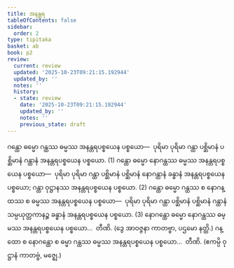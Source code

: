 ```yaml
---
title: အနန္တရ
tableOfContents: false
sidebar:
  order: 2
type: tipitaka
basket: ab
book: p2
review:
  current: review
  updated: '2025-10-23T09:21:15.192944'
  updated_by: ''
  notes: ''
  history:
  - state: review
    date: '2025-10-23T09:21:15.192944'
    updated_by: ''
    notes: ''
    previous_state: draft
---
```



<ReviewStatus review={frontmatter.review} showDetails={true} />

<HypothesisAnnotation frontmatter={frontmatter} />

<DynamicBreadcrumb />

<Division number="25" book="p2" e="ch" v="38" p="163">

<Paragraph number="1668" book="p2">
ဂန္ထော ဓမ္မော ဂန္ထဿ ဓမ္မဿ အနန္တရပစ္စယေန ပစ္စယော—  ပုရိမာ ပုရိမာ ဂန္ထာ ပစ္ဆိမာနံ ပစ္ဆိမာနံ ဂန္ထာနံ အနန္တရပစ္စယေန ပစ္စယော. (1)
</Paragraph>

<Paragraph number="1669" book="p2">
ဂန္ထော ဓမ္မော နောဂန္ထဿ ဓမ္မဿ အနန္တရပစ္စယေန ပစ္စယော—  ပုရိမာ ပုရိမာ ဂန္ထာ ပစ္ဆိမာနံ ပစ္ဆိမာနံ နောဂန္ထာနံ ခန္ဓာနံ အနန္တရပစ္စယေန ပစ္စယော; ဂန္ထာ ဝုဋ္ဌာနဿ အနန္တရပစ္စယေန ပစ္စယော. (2)
</Paragraph>

<Paragraph number="1670" book="p2">
ဂန္ထော ဓမ္မော ဂန္ထဿ စ နောဂန္ထဿ စ ဓမ္မဿ အနန္တရပစ္စယေန ပစ္စယော—  ပုရိမာ ပုရိမာ ဂန္ထာ ပစ္ဆိမာနံ ပစ္ဆိမာနံ ဂန္ထာနံ သမ္ပယုတ္တကာနဉ္စ ခန္ဓာနံ အနန္တရပစ္စယေန ပစ္စယော. (3)
</Paragraph>

</Division>
<Division number="26" book="p2" e="ch" v="38" p="164">

<Paragraph number="1671" book="p2">
နောဂန္ထော ဓမ္မော နောဂန္ထဿ ဓမ္မဿ အနန္တရပစ္စယေန ပစ္စယော…  တီဏိ. (ဒွေ အာဝဇ္ဇနာ ကာတဗ္ဗာ, ပဌမော နတ္ထိ.)
</Paragraph>

<Paragraph number="1672" book="p2">
ဂန္ထော စ နောဂန္ထော စ ဓမ္မာ ဂန္ထဿ ဓမ္မဿ အနန္တရပစ္စယေန ပစ္စယော…  တီဏိ. (ဧကမ္ပိ ဝုဋ္ဌာနံ ကာတဗ္ဗံ, မဇ္ဈေ.)
</Paragraph>
</Division>